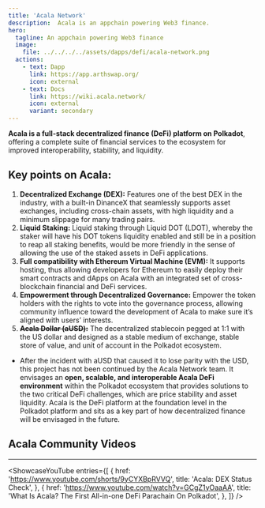 ```yaml
---
title: 'Acala Network'
description:  Acala is an appchain powering Web3 finance.
hero:
  tagline: An appchain powering Web3 finance
  image: 
    file: ../../../../assets/dapps/defi/acala-network.png
  actions:
    - text: Dapp
      link: https://app.arthswap.org/
      icon: external
    - text: Docs
      link: https://wiki.acala.network/
      icon: external
      variant: secondary
---
```



**Acala is a full-stack decentralized finance (DeFi) platform on Polkadot**, offering a complete suite of financial services to the ecosystem for improved interoperability, stability, and liquidity.

## Key points on Acala:
1. **Decentralized Exchange (DEX):** Features one of the best DEX in the industry, with a built-in DinanceX that seamlessly supports asset exchanges, including cross-chain assets, with high liquidity and a minimum slippage for many trading pairs.
2. **Liquid Staking:** Liquid staking through Liquid DOT (LDOT), whereby the staker will have his DOT tokens liquidity enabled and still be in a position to reap all staking benefits, would be more friendly in the sense of allowing the use of the staked assets in DeFi applications.
3. **Full compatibility with Ethereum Virtual Machine (EVM):** It supports hosting, thus allowing developers for Ethereum to easily deploy their smart contracts and dApps on Acala with an integrated set of cross-blockchain financial and DeFi services.
4. **Empowerment through Decentralized Governance:** Empower the token holders with the rights to vote into the governance process, allowing community influence toward the development of Acala to make sure it’s aligned with users’ interests.
5. **<del>Acala Dollar (aUSD):</del>** The decentralized stablecoin pegged at 1:1 with the US dollar and designed as a stable medium of exchange, stable store of value, and unit of account in the Polkadot ecosystem. 
  - After the incident with aUSD that caused it to lose parity with the USD, this project has not been continued by the Acala Network team.
It envisages an **open, scalable, and interoperable Acala DeFi environment** within the Polkadot ecosystem that provides solutions to the two critical DeFi challenges, which are price stability and asset liquidity. Acala is the DeFi platform at the foundation level in the Polkadot platform and sits as a key part of how decentralized finance will be envisaged in the future.



## Acala Community Videos
------------
<ShowcaseYouTube
  entries={[
    {
      href: 'https://www.youtube.com/shorts/9yCYXBpRVVQ',
      title: 'Acala: DEX Status Check',
    },
       {
      href: 'https://www.youtube.com/watch?v=GCgZ1yOaaAA',
      title: 'What Is Acala? The First All-in-one DeFi Parachain On Polkadot',
    },
  ]} />